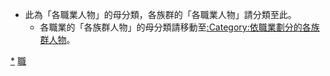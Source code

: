 {{Commonscat|People by occupation by country}}
{{CatRel|依職業劃分的各族群人物}}
* 此為「各職業人物」的母分類，各族群的「各職業人物」請分類至此。
** 各職業的「各族群人物」的母分類請移動至[[:Category:依職業劃分的各族群人物|:Category:依職業劃分的各族群人物]]。

[[Category:各職業人物|*]]
[[Category:各民族人物|職]]